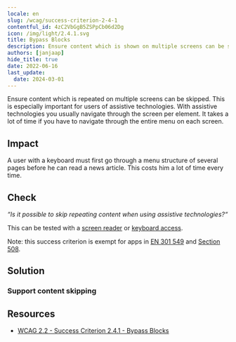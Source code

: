 ```yaml
---
locale: en
slug: /wcag/success-criterion-2-4-1
contentful_id: 4zC2VbGgB5ZSPpCb06d2Dg
icon: /img/light/2.4.1.svg
title: Bypass Blocks
description: Ensure content which is shown on multiple screens can be skipped.
authors: [janjaap]
hide_title: true
date: 2022-06-16
last_update:
  date: 2024-03-01
---
```


<Hero
  title="Bypass Blocks"
  image="/img/light/2.4.1.svg"
  alt="WCAG 2.4.1 icon"
  prefix="Success Criterion 2.4.1"
  suffix="Level A"
/>

Ensure content which is repeated on multiple screens can be skipped. This is especially important for users of assistive technologies. With assistive technologies you usually navigate through the screen per element. It takes a lot of time if you have to navigate through the entire menu on each screen.

## Impact

A user with a keyboard must first go through a menu structure of several pages before he can read a news article. This costs him a lot of time every time.

## Check

*“Is it possible to skip repeating content when using assistive technologies?“*

This can be tested with a [screen reader](/en/stats/screen-reader) or [keyboard access](/en/stats/keyboard-access).

Note: this success criterion is exempt for apps in [EN 301 549](/en/guidelines/en-301-549) and [Section 508](/en/guidelines/section-508).

## Solution

### Support content skipping

<CodeSample id="screen-skip" locale="en"/>

## Resources

- [WCAG 2.2 - Success Criterion 2.4.1 - Bypass Blocks](https://www.w3.org/TR/WCAG22/#bypass-blocks)
